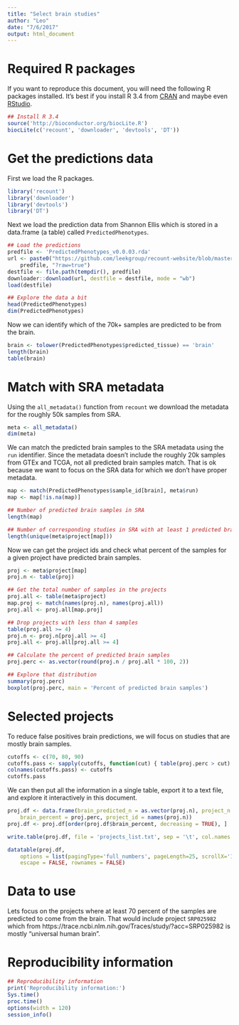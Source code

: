 ```yaml
---
title: "Select brain studies"
author: "Leo"
date: "7/6/2017"
output: html_document
---
```


# Required R packages

If you want to reproduce this document, you will need the following R packages installed. It's best if you install R 3.4 from [CRAN](https://cran.r-project.org/) and maybe even [RStudio](https://www.rstudio.com/).

```r
## Install R 3.4 
source('http://bioconductor.org/biocLite.R')
biocLite(c('recount', 'downloader', 'devtools', 'DT'))
```

# Get the predictions data

First we load the R packages.


```r
library('recount')
library('downloader')
library('devtools')
library('DT')
```

Next we load the prediction data from Shannon Ellis which is stored in a data.frame (a table) called `PredictedPhenotypes`.


```r
## Load the predictions
predfile <- 'PredictedPhenotypes_v0.0.03.rda'
url <- paste0("https://github.com/leekgroup/recount-website/blob/master/predictions/",
    predfile, "?raw=true")
destfile <- file.path(tempdir(), predfile)
downloader::download(url, destfile = destfile, mode = "wb")
load(destfile)

## Explore the data a bit
head(PredictedPhenotypes)
dim(PredictedPhenotypes)
```

Now we can identify which of the 70k+ samples are predicted to be from the brain.

```r
brain <- tolower(PredictedPhenotypes$predicted_tissue) == 'brain'
length(brain)
table(brain)
```

# Match with SRA metadata

Using the `all_metadata()` function from `recount` we download the metadata for the roughly 50k samples from SRA.

```r
meta <- all_metadata()
dim(meta)
```

We can match the predicted brain samples to the SRA metadata using the `run` identifier. Since the metadata doesn't include the roughly 20k samples from GTEx and TCGA, not all predicted brain samples match. That is ok because we want to focus on the SRA data for which we don't have proper metadata.

```r
map <- match(PredictedPhenotypes$sample_id[brain], meta$run)
map <- map[!is.na(map)]

## Number of predicted brain samples in SRA
length(map)

## Number of corresponding studies in SRA with at least 1 predicted brain sample
length(unique(meta$project[map]))
```


Now we can get the project ids and check what percent of the samples for a given project have predicted brain samples.

```r
proj <- meta$project[map]
proj.n <- table(proj)

## Get the total number of samples in the projects
proj.all <- table(meta$project)
map.proj <- match(names(proj.n), names(proj.all))
proj.all <- proj.all[map.proj]

## Drop projects with less than 4 samples
table(proj.all >= 4)
proj.n <- proj.n[proj.all >= 4]
proj.all <- proj.all[proj.all >= 4]

## Calculate the percent of predicted brain samples
proj.perc <- as.vector(round(proj.n / proj.all * 100, 2))

## Explore that distribution
summary(proj.perc)
boxplot(proj.perc, main = 'Percent of predicted brain samples')
```

# Selected projects

To reduce false positives brain predictions, we will focus on studies that are mostly brain samples.

```r
cutoffs <- c(70, 80, 90)
cutoffs.pass <- sapply(cutoffs, function(cut) { table(proj.perc > cut) })
colnames(cutoffs.pass) <- cutoffs
cutoffs.pass
```

We can then put all the information in a single table, export it to a text file, and explore it interactively in this document.

```r
proj.df <- data.frame(brain_predicted_n = as.vector(proj.n), project_n = as.vector(proj.all),
    brain_percent = proj.perc, project_id = names(proj.n))
proj.df <- proj.df[order(proj.df$brain_percent, decreasing = TRUE), ]

write.table(proj.df, file = 'projects_list.txt', sep = '\t', col.names = TRUE, quote = FALSE, row.names = FALSE)

datatable(proj.df,
    options = list(pagingType='full_numbers', pageLength=25, scrollX='100%'),
    escape = FALSE, rownames = FALSE)
```

# Data to use

Lets focus on the projects where at least 70 percent of the samples are predicted to come from the brain. That would include project `SRP025982` which from https://trace.ncbi.nlm.nih.gov/Traces/study/?acc=SRP025982 is mostly "universal human brain".


# Reproducibility information

```r
## Reproducibility information
print('Reproducibility information:')
Sys.time()
proc.time()
options(width = 120)
session_info()
```



